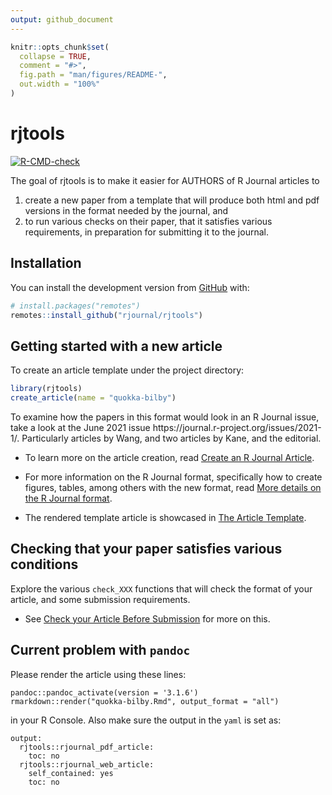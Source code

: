 ```yaml
---
output: github_document
---
```


<!-- README.md is generated from README.Rmd. Please edit that file -->

```r
knitr::opts_chunk$set(
  collapse = TRUE,
  comment = "#>",
  fig.path = "man/figures/README-",
  out.width = "100%"
)
```

# rjtools

<!-- badges: start -->
[![R-CMD-check](https://github.com/rjournal/rjtools/workflows/R-CMD-check/badge.svg)](https://github.com/rjournal/rjtools/actions)
<!-- badges: end -->

The goal of rjtools is to make it easier for AUTHORS of R Journal articles to 

1. create a new paper from a template that will produce both html and pdf versions in the format needed by the journal, and 
2. to run various checks on their paper, that it satisfies various requirements, in preparation for submitting it to the journal.

## Installation

<!-- You can install the released version of rjtools from [CRAN](https://CRAN.R-project.org) with: -->

<!-- ``` r -->
<!-- install.packages("rjtools") -->
<!-- ``` -->

<!-- And the development version from [GitHub](https://github.com/rjournal/rjtools) with: -->

You can install the development version from [GitHub](https://github.com/rjournal/rjtools) with: 

``` r
# install.packages("remotes")
remotes::install_github("rjournal/rjtools")
```

## Getting started with a new article

To create an article template under the project directory:

```r
library(rjtools)
create_article(name = "quokka-bilby")
```

To examine how the papers in this format would look in an R Journal issue, take a look at the June 2021 issue  https://journal.r-project.org/issues/2021-1/. Particularly articles by Wang, and two articles by Kane, and the editorial. 

* To learn more on the article creation, read [Create an R Journal Article](https://rjournal.github.io/rjtools/articles/create_article.html).

* For more information on the R Journal format, specifically how to create figures, tables, among others with the new format, read [More details on the R Journal format](https://rjournal.github.io/rjtools/articles/format-details.html).

* The rendered template article is showcased in [The Article Template](https://rjournal.github.io/rjtools/articles/article_template.html).


## Checking that your paper satisfies various conditions

Explore the various `check_XXX` functions that will check the format of your article, and some submission requirements. 

* See [Check your Article Before Submission
](https://rjournal.github.io/rjtools/articles/check_functions.html) for more on this.

## Current problem with `pandoc` 

Please render the article using these lines:

```
pandoc::pandoc_activate(version = '3.1.6')
rmarkdown::render("quokka-bilby.Rmd", output_format = "all")
```

in your R Console. Also make sure the output in the `yaml` is set as:

```
output: 
  rjtools::rjournal_pdf_article:
    toc: no
  rjtools::rjournal_web_article:
    self_contained: yes
    toc: no
```
